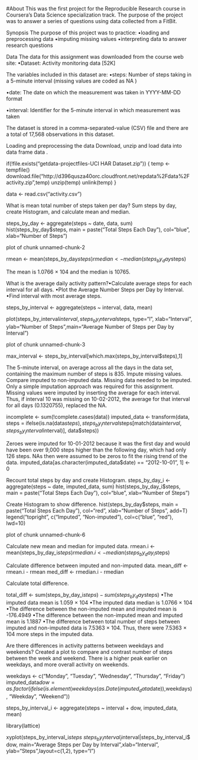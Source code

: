 #About
This was the first project for the Reproducible Research course in Coursera's Data Science specialization track. The purpose of the project was to answer a series of questions using data collected from a FitBit.

Synopsis
The purpose of this project was to practice: •loading and preprocessing data •imputing missing values •interpreting data to answer research questions

Data
The data for this assignment was downloaded from the course web site: •Dataset: Activity monitoring data [52K]

The variables included in this dataset are:
•steps: Number of steps taking in a 5-minute interval (missing values are coded as NA )

•date: The date on which the measurement was taken in YYYY-MM-DD format

•interval: Identifier for the 5-minute interval in which measurement was taken

The dataset is stored in a comma-separated-value (CSV) file and there are a total of 17,568 observations in this dataset.

Loading and preprocessing the data
Download, unzip and load data into data frame data .

if(!file.exists("getdata-projectfiles-UCI HAR Dataset.zip")) { temp <- tempfile() download.file("http://d396qusza40orc.cloudfront.net/repdata%2Fdata%2Factivity.zip",temp) unzip(temp) unlink(temp) }

data <- read.csv("activity.csv")

What is mean total number of steps taken per day?
Sum steps by day, create Histogram, and calculate mean and median.

steps_by_day <- aggregate(steps ~ date, data, sum) hist(steps_by_day$steps, main = paste("Total Steps Each Day"), col="blue", xlab="Number of Steps")

plot of chunk unnamed-chunk-2

rmean <- mean(steps_by_day$steps) rmedian <- median(steps_by_day$steps)

The mean is 1.0766 × 104 and the median is 10765.

What is the average daily activity pattern?•Calculate average steps for each interval for all days.
•Plot the Average Number Steps per Day by Interval. •Find interval with most average steps.

steps_by_interval <- aggregate(steps ~ interval, data, mean)

plot(steps_by_interval$interval,steps_by_interval$steps, type="l", xlab="Interval", ylab="Number of Steps",main="Average Number of Steps per Day by Interval")

plot of chunk unnamed-chunk-3

max_interval <- steps_by_interval[which.max(steps_by_interval$steps),1]

The 5-minute interval, on average across all the days in the data set, containing the maximum number of steps is 835.
Impute missing values. Compare imputed to non-imputed data.
Missing data needed to be imputed. Only a simple imputation approach was required for this assignment. Missing values were imputed by inserting the average for each interval. Thus, if interval 10 was missing on 10-02-2012, the average for that interval for all days (0.1320755), replaced the NA.

incomplete <- sum(!complete.cases(data)) imputed_data <- transform(data, steps = ifelse(is.na(data$steps), steps_by_interval$steps[match(data$interval, steps_by_interval$interval)], data$steps))

Zeroes were imputed for 10-01-2012 because it was the first day and would have been over 9,000 steps higher than the following day, which had only 126 steps. NAs then were assumed to be zeros to fit the rising trend of the data.
imputed_data[as.character(imputed_data$date) == "2012-10-01", 1] <- 0

Recount total steps by day and create Histogram.
steps_by_day_i <- aggregate(steps ~ date, imputed_data, sum) hist(steps_by_day_i$steps, main = paste("Total Steps Each Day"), col="blue", xlab="Number of Steps")

Create Histogram to show difference.
hist(steps_by_day$steps, main = paste("Total Steps Each Day"), col="red", xlab="Number of Steps", add=T) legend("topright", c("Imputed", "Non-imputed"), col=c("blue", "red"), lwd=10)

plot of chunk unnamed-chunk-6

Calculate new mean and median for imputed data.
rmean.i <- mean(steps_by_day_i$steps) rmedian.i <- median(steps_by_day_i$steps)

Calculate difference between imputed and non-imputed data.
mean_diff <- rmean.i - rmean med_diff <- rmedian.i - rmedian

Calculate total difference.

total_diff <- sum(steps_by_day_i$steps) - sum(steps_by_day$steps) •The imputed data mean is 1.059 × 104 •The imputed data median is 1.0766 × 104 •The difference between the non-imputed mean and imputed mean is -176.4949 •The difference between the non-imputed mean and imputed mean is 1.1887 •The difference between total number of steps between imputed and non-imputed data is 7.5363 × 104. Thus, there were 7.5363 × 104 more steps in the imputed data.

Are there differences in activity patterns between weekdays and weekends?
Created a plot to compare and contrast number of steps between the week and weekend. There is a higher peak earlier on weekdays, and more overall activity on weekends.

weekdays <- c("Monday", "Tuesday", "Wednesday", "Thursday", "Friday") imputed_data$dow = as.factor(ifelse(is.element(weekdays(as.Date(imputed_data$date)),weekdays), "Weekday", "Weekend"))

steps_by_interval_i <- aggregate(steps ~ interval + dow, imputed_data, mean)

library(lattice)

xyplot(steps_by_interval_i$steps ~ steps_by_interval_i$interval|steps_by_interval_i$dow, main="Average Steps per Day by Interval",xlab="Interval", ylab="Steps",layout=c(1,2), type="l")
